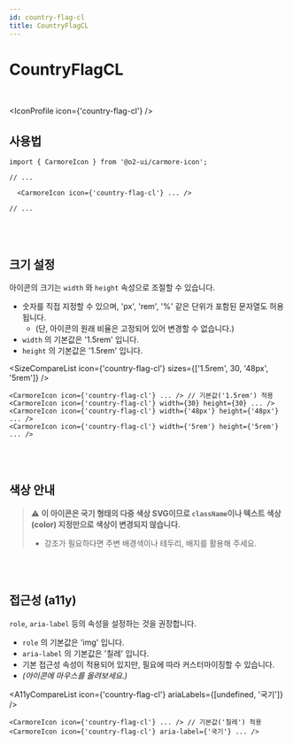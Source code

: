 ```yaml
---
id: country-flag-cl
title: CountryFlagCL
---
```




# CountryFlagCL

<br />

<IconProfile icon={'country-flag-cl'} />

## 사용법

```tsx
import { CarmoreIcon } from '@o2-ui/carmore-icon';

// ...

  <CarmoreIcon icon={'country-flag-cl'} ... />

// ...
```

<br />
<br />

## 크기 설정

아이콘의 크기는 `width` 와 `height` 속성으로 조절할 수 있습니다.

- 숫자를 직접 지정할 수 있으며, 'px', 'rem', '%' 같은 단위가 포함된 문자열도 허용됩니다.
  - (단, 아이콘의 원래 비율은 고정되어 있어 변경할 수 없습니다.)
- `width` 의 기본값은 '1.5rem' 입니다.
- `height` 의 기본값은 '1.5rem' 입니다.

<SizeCompareList icon={'country-flag-cl'} sizes={['1.5rem', 30, '48px', '5rem']} />

```tsx
<CarmoreIcon icon={'country-flag-cl'} ... /> // 기본값('1.5rem') 적용
<CarmoreIcon icon={'country-flag-cl'} width={30} height={30} ... />
<CarmoreIcon icon={'country-flag-cl'} width={'48px'} height={'48px'} ... />
<CarmoreIcon icon={'country-flag-cl'} width={'5rem'} height={'5rem'} ... />
```

<br />
<br />

## 색상 안내

> ⚠️ <b>이 아이콘은 국기 형태의 다중 색상 SVG이므로 `className`이나 텍스트 색상(color) 지정만으로 색상이 변경되지 않습니다. </b>
>
> - 강조가 필요하다면 주변 배경색이나 테두리, 배지를 활용해 주세요.

<br />
<br />

## 접근성 (a11y)

`role`, `aria-label` 등의 속성을 설정하는 것을 권장합니다.

- `role` 의 기본값은 'img' 입니다.
- `aria-label` 의 기본값은 '칠레' 입니다.
- 기본 접근성 속성이 적용되어 있지만, 필요에 따라 커스터마이징할 수 있습니다.
- _(아이콘에 마우스를 올려보세요.)_

<A11yCompareList icon={'country-flag-cl'} ariaLabels={[undefined, '국기']} />

```tsx
<CarmoreIcon icon={'country-flag-cl'} ... /> // 기본값('칠레') 적용
<CarmoreIcon icon={'country-flag-cl'} aria-label={'국기'} ... />
```
